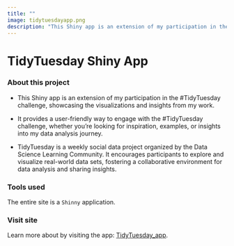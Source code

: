 ```yaml
---
title: ""
image: tidytuesdayapp.png
description: "This Shiny app is an extension of my participation in the #TidyTuesday challenge."
---
```


# TidyTuesday Shiny App

### About this project

-   This Shiny app is an extension of my participation in the #TidyTuesday challenge, showcasing the visualizations and insights from my work.

-   It provides a user-friendly way to engage with the #TidyTuesday challenge, whether you're looking for inspiration, examples, or insights into my data analysis journey.

-   TidyTuesday is a weekly social data project organized by the Data Science Learning Community. It encourages participants to explore and visualize real-world data sets, fostering a collaborative environment for data analysis and sharing insights.

### Tools used

The entire site is a `Shinny` application.

### Visit site

Learn more about by visiting the app: [TidyTuesday_app](https://nanastas.shinyapps.io/tidytuesday_shinyapp/).
